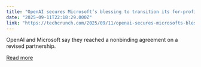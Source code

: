 ```yaml
---
title: "OpenAI secures Microsoft’s blessing to transition its for-profit arm"
date: "2025-09-11T22:18:29.000Z"
link: "https://techcrunch.com/2025/09/11/openai-secures-microsofts-blessing-to-transition-its-for-profit-arm/"
---
```


OpenAI and Microsoft say they reached a nonbinding agreement on a revised partnership.

[Read more](https://techcrunch.com/2025/09/11/openai-secures-microsofts-blessing-to-transition-its-for-profit-arm/)
